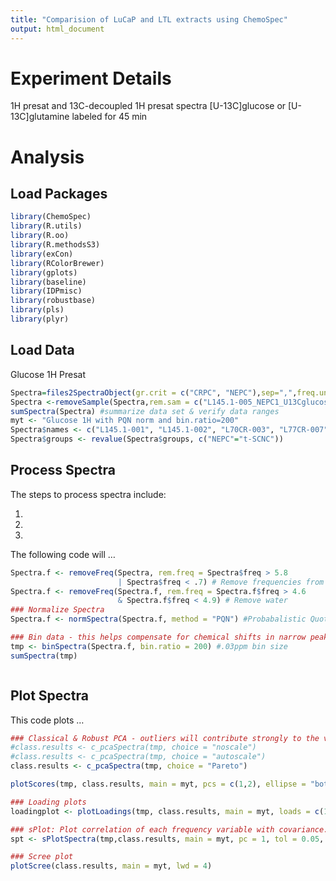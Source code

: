 ```yaml
---
title: "Comparision of LuCaP and LTL extracts using ChemoSpec"
output: html_document
---
```


# Experiment Details

1H presat and 13C-decoupled 1H presat spectra
[U-13C]glucose or [U-13C]glutamine labeled for 45 min

# Analysis

## Load Packages

```r
library(ChemoSpec)
library(R.utils)
library(R.oo)
library(R.methodsS3)
library(exCon)
library(RColorBrewer)
library(gplots)
library(baseline)
library(IDPmisc)
library(robustbase)
library(pls)
library(plyr)
```

## Load Data

Glucose 1H Presat 

```r
Spectra=files2SpectraObject(gr.crit = c("CRPC", "NEPC"),sep=",",freq.unit="ppm",int.unit="A.U.",desc="[U-13C]glucose labeled 1H presat",out.file="glucose_1H_data") #Convert csv files to Spectra Objects in the current directory
Spectra <-removeSample(Spectra,rem.sam = c("L145.1-005_NEPC1_U13Cglucose_3")) #L145.1-005 was removed as it was an extreme outlier, may be because it was measured at 318K and with 48Hz CHIRP pulse
sumSpectra(Spectra) #summarize data set & verify data ranges
myt <- "Glucose 1H with PQN norm and bin.ratio=200"
Spectra$names <- c("L145.1-001", "L145.1-002", "L70CR-003", "L77CR-007", "L77CR-009", "L77CR-010", "L93-001", "L93-002", "L93-003", "LTL313HR-005", "LTL313HR-008", "LTL313HR-010", "LTL352-007", "LTL352-008", "LTL352-010", "LTL610-002", "LTL610-004","LTL610-007")
Spectra$groups <- revalue(Spectra$groups, c("NEPC"="t-SCNC"))
```

## Process Spectra

The steps to process spectra include:

1. 
2.
3. 

The following code will ...

```r
Spectra.f <- removeFreq(Spectra, rem.freq = Spectra$freq > 5.8
                        | Spectra$freq < .7) # Remove frequencies from both ends at once
Spectra.f <- removeFreq(Spectra.f, rem.freq = Spectra.f$freq > 4.6
                        & Spectra.f$freq < 4.9) # Remove water
### Normalize Spectra
Spectra.f <- normSpectra(Spectra.f, method = "PQN") #Probabalistic Quotient Normalization

### Bin data - this helps compensate for chemical shifts in narrow peaks due to diltuion, ionic strength, pH, etc. Not a big deal for broad peaks.
tmp <- binSpectra(Spectra.f, bin.ratio = 200) #.03ppm bin size
sumSpectra(tmp)
```

```r

```

## Plot Spectra

This code plots ...

```r
### Classical & Robust PCA - outliers will contribute strongly to the variance of the entire data set ###
#class.results <- c_pcaSpectra(tmp, choice = "noscale")
#class.results <- c_pcaSpectra(tmp, choice = "autoscale")
class.results <- c_pcaSpectra(tmp, choice = "Pareto")

plotScores(tmp, class.results, main = myt, pcs = c(1,2), ellipse = "both", tol = 1.0, lwd = 4)
```

```r

### Loading plots
loadingplot <- plotLoadings(tmp, class.results, main = myt, loads = c(1, 2), tol = 0.05, lwd = 4) #how many bootstraps are needed to reach 95% explained variance

```

```r
### sPlot: Plot correlation of each frequency variable with covariance. Most influencial variables are in the upper right & lower left quadrants
spt <- sPlotSpectra(tmp,class.results, main = myt, pc = 1, tol = 0.05, lwd = 1)


```


```r
### Scree plot
plotScree(class.results, main = myt, lwd = 4)

```

